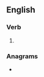 ==English==

===Verb===
{{head|en|verb form}}

# {{en-third-person singular of|reseed}}

===Anagrams===
* {{anagrams|en|a=deeerss|de-esser|seeders|sees red}}